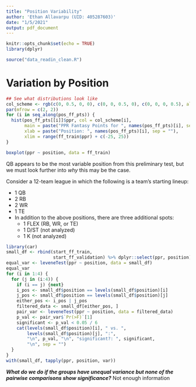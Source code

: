 ```yaml
---
title: "Position Variability"
author: 'Ethan Allavarpu (UID: 405287603)'
date: "1/5/2021"
output: pdf_document
---
```


```r
knitr::opts_chunk$set(echo = TRUE)
library(dplyr)
```

```r
source("data_readin_clean.R")
```

# Variation by Position
```r
## See what distributions look like
col_scheme <- rgb(c(0, 0.5, 0, 0), c(0, 0, 0.5, 0), c(0, 0, 0, 0.5), alpha = 0.5)
par(mfrow = c(2, 2))
for (i in seq_along(pos_ff_pts)) {
  hist(pos_ff_pts[[i]]$ppr, col = col_scheme[i],
       main = paste("PPR Fantasy Points for ", names(pos_ff_pts)[i], sep = ""),
       xlab = paste("Position: ", names(pos_ff_pts)[i], sep = ""),
       xlim = range(ff_train$ppr) + c(-25, 25))
}
```

```r
boxplot(ppr ~ position, data = ff_train)
```

QB appears to be the most variable position from this preliminary test, but we must look further into *why* this may be the case.

Consider a 12-team league in which the following is a team's starting lineup:

  - 1 QB
  - 2 RB
  - 2 WR
  - 1 TE
  - In addition to the above positions, there are three additional spots:
    - 1 FLEX (RB, WR, or TE)
    - 1 D/ST (not analyzed)
    - 1 K (not analyzed)
  
```r
library(car)
small_df <- rbind(start_ff_train,
                  start_ff_validation) %>% dplyr::select(ppr, position)
equal_var <- leveneTest(ppr ~ position, data = small_df)
equal_var
for (i in 1:4) {
  for (j in (i:4)) {
    if (i == j) {next}
    i_pos <- small_df$position == levels(small_df$position)[i]
    j_pos <- small_df$position == levels(small_df$position)[j]
    either_pos <- i_pos | j_pos
    filtered_data <- small_df[either_pos, ]
    pair_var <- leveneTest(ppr ~ position, data = filtered_data)
    p_val <- pair_var$`Pr(>F)`[1]
    significant <- p_val < 0.05 / 6
    cat(levels(small_df$position)[i], " vs. ",
        levels(small_df$position)[j], ":",
        "\n", p_val, "\n", "significant?: ", significant,
        "\n", sep = "")
  }
}
with(small_df, tapply(ppr, position, var))
```


***What do we do if the groups have unequal variance but none of the pairwise comparisons show significance?***
Not enough information